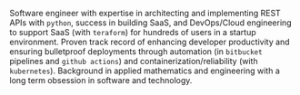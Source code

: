 ::: { #resume-profile .py-5 }

<!---
Version 1

Software engineer with development operations engineering experience with success in
building software as a service from scratch, developing APIs, quality assurance,
containerization, enhancing and automating developer workflows and
productivity, and architecting highly reliable deployments and infrastructure.
Background in applied mathematics and engineering.
--->

Software engineer with expertise in architecting and implementing REST APIs
with `python`, success in building SaaS, and DevOps/Cloud engineering to
support SaaS (with `teraform`) for hundreds of users in a startup environment.
Proven track record of enhancing developer productivity and ensuring
bulletproof deployments through automation (in `bitbucket` pipelines and
`github actions`) and containerization/reliability (with `kubernetes`).
Background in applied mathematics and engineering with a long term obsession
in software and technology.

:::
